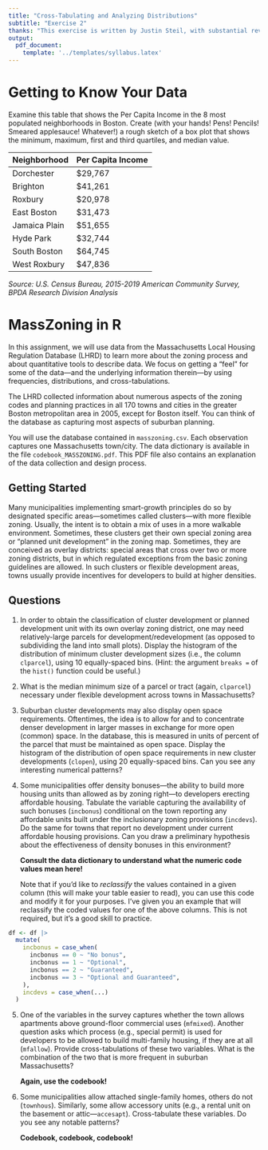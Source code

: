 ```yaml
---
title: "Cross-Tabulating and Analyzing Distributions"
subtitle: "Exercise 2"
thanks: "This exercise is written by Justin Steil, with substantial revisions by Eric Robsky Huntley."
output: 
  pdf_document: 
    template: '../templates/syllabus.latex'
---
```


# Getting to Know Your Data

Examine this table that shows the Per Capita Income in the 8 most populated neighborhoods in Boston. Create (with your hands! Pens! Pencils! Smeared applesauce! Whatever!) a rough sketch of a box plot that shows the minimum, maximum, first and third quartiles, and median value.

Neighborhood | Per Capita Income
---|---
Dorchester | \$29,767
Brighton | \$41,261
Roxbury | \$20,978
East Boston | \$31,473
Jamaica Plain | \$51,655
Hyde Park | \$32,744
South Boston | \$64,745
West Roxbury | \$47,836

_Source: U.S. Census Bureau, 2015-2019 American Community Survey, BPDA Research Division Analysis_

# MassZoning in R

In this assignment, we will use data from the Massachusetts Local Housing Regulation Database (LHRD) to learn more about the zoning process and about quantitative tools to describe data. We focus on getting a "feel" for some of the data—and the underlying information therein—by using frequencies, distributions, and cross-tabulations.

The LHRD collected information about numerous aspects of the zoning codes and planning practices in all 170 towns and cities in the greater Boston metropolitan area in 2005, except for Boston itself. You can think of the database as capturing most aspects of suburban planning.

You will use the database contained in `masszoning.csv`. Each observation captures one Massachusetts town/city. The data dictionary is available in the file `codebook_MASSZONING.pdf`. This PDF file also contains an explanation of the data collection and design process.

## Getting Started

Many municipalities implementing smart-growth principles do so by designated specific areas---sometimes called clusters---with more flexible zoning. Usually, the intent is to obtain a mix of uses in a more walkable environment. Sometimes, these clusters get their own special zoning area or "planned unit development" in the zoning map. Sometimes, they are conceived as overlay districts: special areas that cross over two or more zoning districts, but in which regulated exceptions from the basic zoning guidelines are allowed.  In such clusters or flexible development areas, towns usually provide incentives for developers to build at higher densities.

## Questions

1. In order to obtain the classification of cluster development or planned development unit with its own overlay zoning district, one may need relatively-large parcels for development/redevelopment (as opposed to subdividing the land into small plots). Display the histogram of the distribution of minimum cluster development sizes (i.e., the column `clparcel`), using 10 equally-spaced bins. (Hint: the argument `breaks =` of the `hist()` function could be useful.)

2. What is the median minimum size of a parcel or tract (again, `clparcel`) necessary under flexible development across towns in Massachusetts?

3. Suburban cluster developments may also display open space requirements. Oftentimes, the idea is to allow for and to concentrate denser development in larger masses in exchange for more open (common) space. In the database, this is measured in units of percent of the parcel that must be maintained as open space. Display the histogram of the distribution of open space requirements in new cluster developments (`clopen`), using 20 equally-spaced bins. Can you see any interesting numerical patterns?

4. Some municipalities offer density bonuses—the ability to build more housing units than allowed as by zoning right—to developers erecting affordable housing. Tabulate the variable capturing the availability of such bonuses (`incbonus`) conditional on the town reporting any affordable units built under the inclusionary zoning provisions (`incdevs`). Do the same for towns that report no development under current affordable housing provisions. Can you draw a preliminary hypothesis about the effectiveness of density bonuses in this environment?

    __Consult the data dictionary to understand what the numeric code values mean here!__

    Note that if you'd like to _reclassify_ the values contained in a given column (this will make your table easier to read), you can use this code and modify it for your purposes. I've given you an example that will reclassify the coded values for one of the above columns. This is not required, but it's a good skill to practice.

```r
df <- df |>
  mutate(
    incbonus = case_when(
      incbonus == 0 ~ "No bonus",
      incbonus == 1 ~ "Optional",
      incbonus == 2 ~ "Guaranteed",
      incbonus == 3 ~ "Optional and Guaranteed",
    ),
    incdevs = case_when(...)
  )
```

5. One of the variables in the survey captures whether the town allows apartments above ground-floor commercial uses (`mfmixed`). Another question asks which process (e.g., special permit) is used for developers to be allowed to build multi-family housing, if they are at all (`mfallow`). Provide cross-tabulations of these two variables. What is the combination of the two that is more frequent in suburban Massachusetts?

    __Again, use the codebook!__

6. Some municipalities allow attached single-family homes, others do not (`townhous`). Similarly, some allow accessory units (e.g., a rental unit on the basement or attic---`accesapt`). Cross-tabulate these variables. Do you see any notable patterns?

    __Codebook, codebook, codebook!__